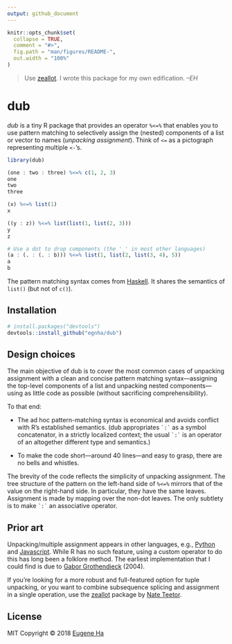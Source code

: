 ```yaml
---
output: github_document
---
```


<!-- README.md is generated from README.Rmd. Please edit that file -->

```r
knitr::opts_chunk$set(
  collapse = TRUE,
  comment = "#>",
  fig.path = "man/figures/README-",
  out.width = "100%"
)
```

> Use [zeallot](https://github.com/nteetor/zeallot). I wrote this package for my own edification. _–EH_

# dub

_dub_ is a tiny R package that provides an operator `%<=%` that enables you to use pattern matching to selectively assign the (nested) components of a list or vector to names (_unpacking assignment_). Think of `<=` as a pictograph representing multiple `<-`'s.

```r
library(dub)

(one : two : three) %<=% c(1, 2, 3)
one
two
three

(x) %<=% list(1)
x

((y : z)) %<=% list(list(1, list(2, 3)))
y
z

# Use a dot to drop components (the '_' in most other languages)
(a : (. : (. : b))) %<=% list(1, list(2, list(3, 4), 5))
a
b
```

The pattern matching syntax comes from [Haskell](https://en.wikibooks.org/wiki/Haskell/Pattern_matching). It shares the semantics of `list()` (but not of `c()`).

## Installation

```r
# install.packages("devtools")
devtools::install_github("egnha/dub")
```

## Design choices

The main objective of dub is to cover the most common cases of unpacking assignment with a clean and concise pattern matching syntax—assigning the top-level components of a list and unpacking nested components—using as little code as possible (without sacrificing comprehensibility).

To that end:

- The ad hoc pattern-matching syntax is economical and avoids conflict with R's established semantics. (dub appropriates `` `:` `` as a symbol concatenator, in a strictly localized context; the usual `` `:` `` is an operator of an altogether different type and semantics.)

- To make the code short—around 40 lines—and easy to grasp, there are no bells and whistles.

The brevity of the code reflects the simplicity of unpacking assignment. The tree structure of the pattern on the left-hand side of `%<=%` mirrors that of the value on the right-hand side. In particular, they have the same leaves. Assignment is made by mapping over the non-dot leaves. The only subtlety is to make `` `:` `` an associative operator.

## Prior art

Unpacking/multiple assignment appears in other languages, e.g., [Python](https://docs.python.org/3/tutorial/datastructures.html#tuples-and-sequences) and [Javascript](https://developer.mozilla.org/en-US/docs/Web/JavaScript/Reference/Operators/Destructuring_assignment). While R has no such feature, using a custom operator to do this has long been a folklore method. The earliest implementation that I could find is due to [Gabor Grothendieck](https://stat.ethz.ch/pipermail/r-help/2004-June/053343.html) (2004).

If you're looking for a more robust and full-featured option for tuple unpacking, or you want to combine subsequence splicing and assignment in a single operation, use the [zeallot](https://github.com/nteetor/zeallot) package by [Nate Teetor](https://github.com/nteetor).

## License

MIT Copyright © 2018 [Eugene Ha](https://github.com/egnha)
